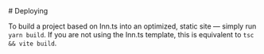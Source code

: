 
<Layout>
# Deploying

To build a project based on Inn.ts into an optimized, static site — simply run `yarn build`. If you are not using the Inn.ts template, this is equivalent to `tsc && vite build`.

</Layout>
